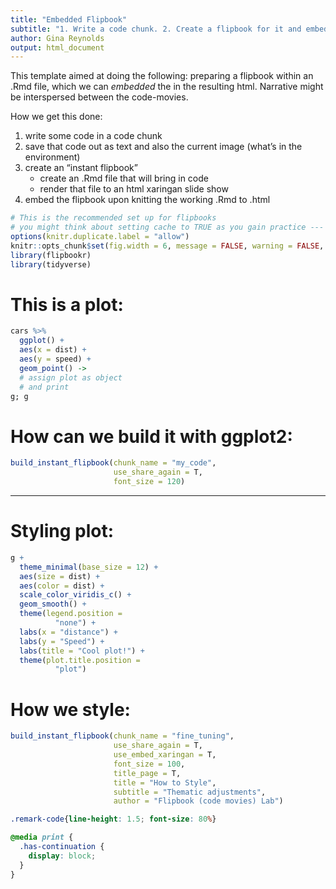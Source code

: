 ```yaml
---
title: "Embedded Flipbook"
subtitle: "1. Write a code chunk. 2. Create a flipbook for it and embed that in your html_document"
author: Gina Reynolds
output: html_document
---
```


This template aimed at doing the following:  preparing a flipbook within an .Rmd file, which we can *embedded* the in the resulting html.  Narrative might be interspersed between the code-movies.  

How we get this done:

1. write some code in a code chunk
2. save that code out as text and also the current image (what's in the environment)
3. create an "instant flipbook"
    - create an .Rmd file that will bring in code
    - render that file to an html xaringan slide show
4. embed the flipbook upon knitting the working .Rmd to .html


```r
# This is the recommended set up for flipbooks
# you might think about setting cache to TRUE as you gain practice --- building flipbooks from scratch can be time consuming
options(knitr.duplicate.label = "allow")
knitr::opts_chunk$set(fig.width = 6, message = FALSE, warning = FALSE, comment = "", cache = F)
library(flipbookr)
library(tidyverse)
```




# This is a plot: 

```r
cars %>% 
  ggplot() +
  aes(x = dist) +
  aes(y = speed) +
  geom_point() -> 
  # assign plot as object
  # and print
g; g 
```



# How can we build it with ggplot2:

```r
build_instant_flipbook(chunk_name = "my_code", 
                       use_share_again = T,
                       font_size = 120)
```

---

# Styling plot:

```r
g + 
  theme_minimal(base_size = 12) +
  aes(size = dist) +
  aes(color = dist) +
  scale_color_viridis_c() +
  geom_smooth() +
  theme(legend.position = 
          "none") +
  labs(x = "distance") +
  labs(y = "Speed") +
  labs(title = "Cool plot!") +
  theme(plot.title.position = 
          "plot")
```

# How we style: 

```r
build_instant_flipbook(chunk_name = "fine_tuning", 
                       use_share_again = T, 
                       use_embed_xaringan = T,
                       font_size = 100,
                       title_page = T,
                       title = "How to Style",
                       subtitle = "Thematic adjustments",
                       author = "Flipbook (code movies) Lab")
```



```css
.remark-code{line-height: 1.5; font-size: 80%}

@media print {
  .has-continuation {
    display: block;
  }
}
```
